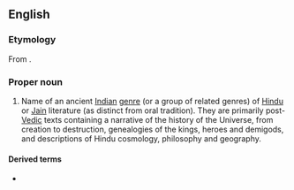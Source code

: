 ==English==
{{wikipedia|Puranas}}

===Etymology===
From {{etyl|sa|en}} {{m|sa|sc=Deva|पुराण|tr=purāṇá||stories of ancient times told in a new manner}}.

===Proper noun===
{{en-proper noun|Puranas}}

# {{lb|en|Hinduism}} Name of an ancient [[Indian]] [[genre]] (or a group of related genres) of [[Hindu]] or [[Jain]] literature (as distinct from oral tradition). They are primarily post-[[Vedic]] texts containing a narrative of the history of the Universe, from creation to destruction, genealogies of the kings, heroes and demigods, and descriptions of Hindu cosmology, philosophy and geography.

====Derived terms====
* {{l|en|Puranic}}

{{rfc|en}}